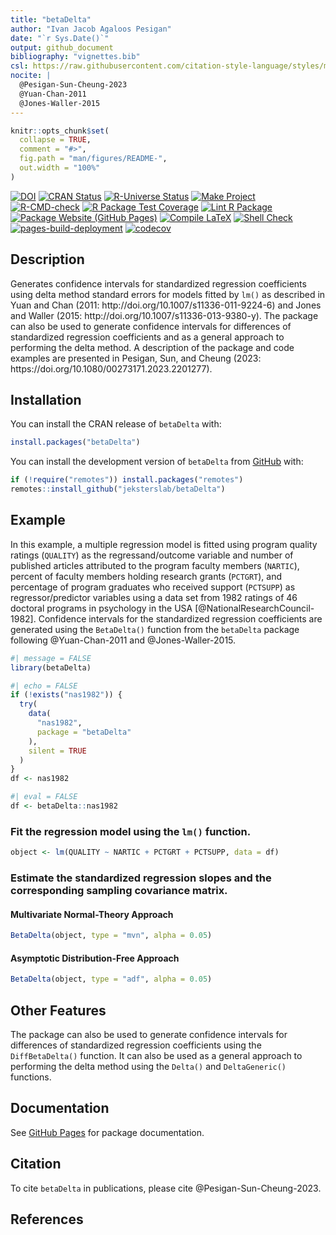 ```yaml
---
title: "betaDelta"
author: "Ivan Jacob Agaloos Pesigan"
date: "`r Sys.Date()`"
output: github_document
bibliography: "vignettes.bib"
csl: https://raw.githubusercontent.com/citation-style-language/styles/master/apa.csl
nocite: |
  @Pesigan-Sun-Cheung-2023
  @Yuan-Chan-2011
  @Jones-Waller-2015
---
```


<!-- README.md is generated from README.Rmd. Please edit that file -->

```r
knitr::opts_chunk$set(
  collapse = TRUE,
  comment = "#>",
  fig.path = "man/figures/README-",
  out.width = "100%"
)
```

<!-- badges: start -->
[![DOI](https://zenodo.org/badge/DOI/10.1080/00273171.2023.2201277.svg)](https://doi.org/10.1080/00273171.2023.2201277)
[![CRAN Status](https://www.r-pkg.org/badges/version/betaDelta)](https://cran.r-project.org/package=betaDelta)
[![R-Universe Status](https://jeksterslab.r-universe.dev/badges/betaDelta)](https://jeksterslab.r-universe.dev)
[![Make Project](https://github.com/jeksterslab/betaDelta/actions/workflows/make.yml/badge.svg)](https://github.com/jeksterslab/betaDelta/actions/workflows/make.yml)
[![R-CMD-check](https://github.com/jeksterslab/betaDelta/actions/workflows/check-full.yml/badge.svg)](https://github.com/jeksterslab/betaDelta/actions/workflows/check-full.yml)
[![R Package Test Coverage](https://github.com/jeksterslab/betaDelta/actions/workflows/test-coverage.yml/badge.svg)](https://github.com/jeksterslab/betaDelta/actions/workflows/test-coverage.yml)
[![Lint R Package](https://github.com/jeksterslab/betaDelta/actions/workflows/lint.yml/badge.svg)](https://github.com/jeksterslab/betaDelta/actions/workflows/lint.yml)
[![Package Website (GitHub Pages)](https://github.com/jeksterslab/betaDelta/actions/workflows/pkgdown-gh-pages.yml/badge.svg)](https://github.com/jeksterslab/betaDelta/actions/workflows/pkgdown-gh-pages.yml)
[![Compile LaTeX](https://github.com/jeksterslab/betaDelta/actions/workflows/latex.yml/badge.svg)](https://github.com/jeksterslab/betaDelta/actions/workflows/latex.yml)
[![Shell Check](https://github.com/jeksterslab/betaDelta/actions/workflows/shellcheck.yml/badge.svg)](https://github.com/jeksterslab/betaDelta/actions/workflows/shellcheck.yml)
[![pages-build-deployment](https://github.com/jeksterslab/betaDelta/actions/workflows/pages/pages-build-deployment/badge.svg)](https://github.com/jeksterslab/betaDelta/actions/workflows/pages/pages-build-deployment)
[![codecov](https://codecov.io/gh/jeksterslab/betaDelta/branch/main/graph/badge.svg?token=KVLUET3DJ6)](https://codecov.io/gh/jeksterslab/betaDelta)
<!-- badges: end -->

## Description

Generates confidence intervals for standardized regression coefficients
using delta method standard errors for models fitted by `lm()`
as described in Yuan and Chan (2011: http://doi.org/10.1007/s11336-011-9224-6)
and Jones and Waller (2015: http://doi.org/10.1007/s11336-013-9380-y).
The package can also be used to generate confidence intervals for
differences of standardized regression coefficients 
and as a general approach to performing the delta method.
A description of the package and code examples
are presented in Pesigan, Sun, and Cheung (2023: https://doi.org/10.1080/00273171.2023.2201277).

## Installation

You can install the CRAN release of `betaDelta` with:

```r
install.packages("betaDelta")
```

You can install the development version of `betaDelta` from
[GitHub](https://github.com/jeksterslab/betaDelta) with:

```r
if (!require("remotes")) install.packages("remotes")
remotes::install_github("jeksterslab/betaDelta")
```

## Example

In this example, a multiple regression model is fitted
using program quality ratings (`QUALITY`) as the regressand/outcome variable
and number of published articles attributed to the program faculty members (`NARTIC`),
percent of faculty members holding research grants (`PCTGRT`), and
percentage of program graduates who received support (`PCTSUPP`) as regressor/predictor variables
using a data set from 1982 ratings of 46 doctoral programs in psychology in the USA [@NationalResearchCouncil-1982].
Confidence intervals for the standardized regression coefficients are generated
using the `BetaDelta()` function from the `betaDelta` package following @Yuan-Chan-2011 and @Jones-Waller-2015.

```r
#| message = FALSE
library(betaDelta)
```

```r
#| echo = FALSE
if (!exists("nas1982")) {
  try(
    data(
      "nas1982",
      package = "betaDelta"
    ),
    silent = TRUE
  )
}
df <- nas1982
```

```r
#| eval = FALSE
df <- betaDelta::nas1982
```

### Fit the regression model using the `lm()` function.

```r
object <- lm(QUALITY ~ NARTIC + PCTGRT + PCTSUPP, data = df)
```

### Estimate the standardized regression slopes and the corresponding sampling covariance matrix.

#### Multivariate Normal-Theory Approach

```r
BetaDelta(object, type = "mvn", alpha = 0.05)
```

#### Asymptotic Distribution-Free Approach

```r
BetaDelta(object, type = "adf", alpha = 0.05)
```

## Other Features

The package can also be used to generate confidence intervals for
differences of standardized regression coefficients
using the `DiffBetaDelta()` function.
It can also be used as a general approach to performing the delta method
using the `Delta()` and `DeltaGeneric()` functions.

## Documentation

See
[GitHub Pages](https://jeksterslab.github.io/betaDelta/index.html)
for package documentation.

## Citation

To cite `betaDelta` in publications, please cite @Pesigan-Sun-Cheung-2023.

## References
